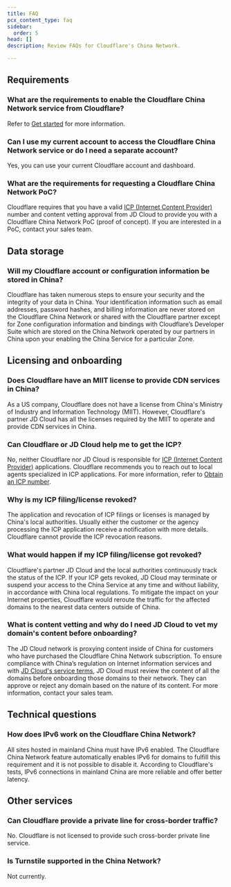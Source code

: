 ```yaml
---
title: FAQ
pcx_content_type: faq
sidebar:
  order: 5
head: []
description: Review FAQs for Cloudflare's China Network.

---
```


## Requirements

### What are the requirements to enable the Cloudflare China Network service from Cloudflare?

Refer to [Get started](/china-network/get-started/) for more information.

### Can I use my current account to access the Cloudflare China Network service or do I need a separate account?

Yes, you can use your current Cloudflare account and dashboard.

### What are the requirements for requesting a Cloudflare China Network PoC?

Cloudflare requires that you have a valid [ICP (Internet Content Provider)](/china-network/concepts/icp/) number and content vetting approval from JD Cloud to provide you with a Cloudflare China Network PoC (proof of concept). If you are interested in a PoC, contact your sales team.

## Data storage

### Will my Cloudflare account or configuration information be stored in China?

Cloudflare has taken numerous steps to ensure your security and the integrity of your data in China. Your identification information such as email addresses, password hashes, and billing information are never stored on the Cloudflare China Network or shared with the Cloudflare partner except for Zone configuration information and bindings with Cloudflare’s Developer Suite which are stored on the China Network operated by our partners in China upon your enabling the China Service for a particular Zone.

## Licensing and onboarding

### Does Cloudflare have an MIIT license to provide CDN services in China?

As a US company, Cloudflare does not have a license from China's Ministry of Industry and Information Technology (MIIT). However, Cloudflare's partner JD Cloud has all the licenses required by the MIIT to operate and provide CDN services in China.

### Can Cloudflare or JD Cloud help me to get the ICP?

No, neither Cloudflare nor JD Cloud is responsible for [ICP (Internet Content Provider)](/china-network/concepts/icp/) applications. Cloudflare recommends you to reach out to local agents specialized in ICP applications. For more information, refer to [Obtain an ICP number](/china-network/concepts/icp/#obtain-an-icp-number).

### Why is my ICP filing/license revoked?

The application and revocation of ICP filings or licenses is managed by China's local authorities. Usually either the customer or the agency processing the ICP application receive a notification with more details. Cloudflare cannot provide the ICP revocation reasons.

### What would happen if my ICP filing/license got revoked?

Cloudflare's partner JD Cloud and the local authorities continuously track the status of the ICP. If your ICP gets revoked, JD Cloud may terminate or suspend your access to the China Service at any time and without liability, in accordance with China local regulations.
To mitigate the impact on your Internet properties, Cloudflare would reroute the traffic for the affected domains to the nearest data centers outside of China.

### What is content vetting and why do I need JD Cloud to vet my domain's content before onboarding?

The JD Cloud network is proxying content inside of China for customers who have purchased the Cloudflare China Network subscription. To ensure compliance with China’s regulation on Internet information services and with [JD Cloud's service terms](https://docs.jdcloud.com/cn/product-service-agreement/starshield-terms-of-service), JD Cloud must review the content of all the domains before onboarding those domains to their network. They can approve or reject any domain based on the nature of its content. For more information, contact your sales team.

## Technical questions

### How does IPv6 work on the Cloudflare China Network?

All sites hosted in mainland China must have IPv6 enabled. The Cloudflare China Network feature automatically enables IPv6 for domains to fulfill this requirement and it is not possible to disable it. According to Cloudflare's tests, IPv6 connections in mainland China are more reliable and offer better latency.

## Other services

### Can Cloudflare provide a private line for cross-border traffic?

No. Cloudflare is not licensed to provide such cross-border private line service.

### Is Turnstile supported in the China Network?

Not currently. 
